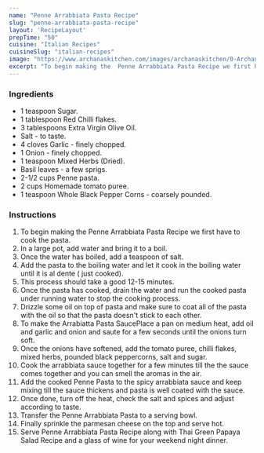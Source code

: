 ---
name: "Penne Arrabbiata Pasta Recipe"
slug: "penne-arrabbiata-pasta-recipe"
layout: 'RecipeLayout'
prepTime: "50"
cuisine: "Italian Recipes"
cuisineSlug: "italian-recipes"
image: "https://www.archanaskitchen.com/images/archanaskitchen/0-Archanas-Kitchen-Recipes/2018/Penne_Arabiatta_Pasta_with_Ariel-4.jpg"
excerpt: "To begin making the  Penne Arrabbiata Pasta Recipe we first have to cook the pasta"
---

### Ingredients

- 1 teaspoon Sugar.
- 1 tablespoon Red Chilli flakes.
- 3 tablespoons Extra Virgin Olive Oil.
- Salt - to taste.
- 4 cloves Garlic - finely chopped.
- 1 Onion - finely chopped.
- 1 teaspoon Mixed Herbs (Dried).
- Basil leaves - a few sprigs.
- 2-1/2 cups Penne pasta.
- 2 cups Homemade tomato puree.
- 1 teaspoon Whole Black Pepper Corns - coarsely pounded.

### Instructions

1. To begin making the  Penne Arrabbiata Pasta Recipe we first have to cook the pasta.
1. In a large pot, add water and bring it to a boil.
1. Once the water has boiled, add a teaspoon of salt.
1. Add the pasta to the boiling water and let it cook in the boiling water until it is al dente ( just cooked).
1. This process should take a good 12-15 minutes.
1. Once the pasta has cooked, drain the water and run the cooked pasta under running water to stop the cooking process.
1. Drizzle some oil on top of pasta and make sure to coat all of the pasta with the oil so that the pasta doesn't stick to each other.
1. To make the Arrabiatta Pasta SaucePlace a pan on medium heat, add oil and garlic and onion and saute for a few seconds until the onions turn soft.
1. Once the onions have softened, add the tomato puree, chilli flakes, mixed herbs, pounded black peppercorns, salt and sugar.
1. Cook the arrabbiata sauce together for a few minutes till the the sauce comes together and you can smell the aromas in the air.
1. Add the cooked Penne Pasta to the spicy arrabbiata sauce and keep mixing till the sauce thickens and pasta is well coated with the sauce.
1. Once done, turn off the heat, check the salt and spices and adjust according to taste.
1. Transfer the Penne Arrabbiata Pasta to a serving bowl.
1. Finally sprinkle the parmesan cheese on the top and serve hot.
1. Serve Penne Arrabbiata Pasta Recipe along with Thai Green Papaya Salad Recipe and a glass of wine for your weekend night dinner.
